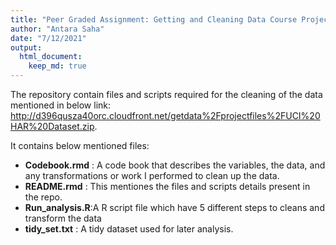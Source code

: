 ```yaml
---
title: "Peer Graded Assignment: Getting and Cleaning Data Course Project"
author: "Antara Saha"
date: "7/12/2021"
output: 
  html_document:
    keep_md: true
---
```


The repository contain files and scripts required for the cleaning of the data mentioned in below link:
<http://d396qusza40orc.cloudfront.net/getdata%2Fprojectfiles%2FUCI%20HAR%20Dataset.zip>.

It contains below mentioned files:

* **Codebook.rmd** : A code book that describes the variables, the data, and any transformations                       or work I performed to clean up the data.
* **README.rmd** :   This mentiones the files and scripts details present in the repo.
* **Run_analysis.R**:A R script file which have 5 different steps to cleans and transform the                          data
* **tidy_set.txt** : A tidy dataset used for later analysis. 
